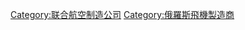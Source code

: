 {{Commonscat|Sukhoi}}
[[Category:联合航空制造公司|Category:联合航空制造公司]]
[[Category:俄羅斯飛機製造商|Category:俄羅斯飛機製造商]]
